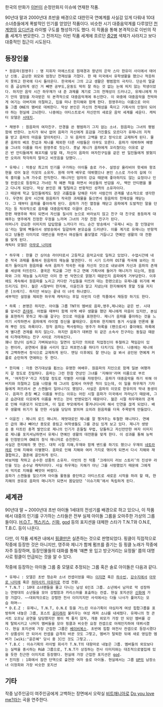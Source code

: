 한국의 만화가 [[이빈]]이 순정만화지 이슈에 연재한 작품.

90년대 말과 2000년대 초반을 배경으로 대한민국 연예계를 사실감 있게 다뤄내 10대 소녀층들에게 폭발적인 인기를 얻었던 작품이다. 비슷한 시기 대중음악계를 다루었던 [[천계영]]의 [[오디션]]과 라이벌 구도를 형성하기도 했다. 이 작품을 통해 본격적으로 이빈의 작품 세계가 변모한다. 그 전까지는 이빈 작품 세계에 흐르던 [[중2병]] 색채가 사라지고 보다 대중적인 접근이 시도된다. 

== 등장인물 == 
 * 원음파(원영주) : 명 지휘자 마에스트로 원재경과 왕년의 은막 스타 한유미 사이에서 태어난 신동. 곱상한 외모와 엄청난 천재성을 가졌다. 한 때 미국에서 유학생활을 했으나 적응하지 못하고 한국에 다시 돌아온다. 한국에서 그의 고교 생활은 평범함의 극치다. 단순히 얼굴이 좀 곱상하게 생긴 거 빼면 공부도,운동도 딱히 잘 하는 것 없는 눈에 띄지 않는 학생이었다. 하지만 음악 시간 하우재가 내 준 과제를 계기로 그의 천재성이 드러나고, 유제니에게 자기 안의 열정을 자극받은 뒤 본격적으로 대중음악계에 투신한다. 이 와중에 대중음악을 천박하게 여기는 아버지와 의절하고, 집을 떠나 한지해와 함께 한다. 원영주라는 이름으로 아이돌 그룹 ONE의 멤버로 데뷔한다. 막상 본인은 자신의 천재성을 죽이고 기획사의 인형이 되어야 하는 현실에 고뇌한다. 나중에는 아티스트로서 자신만의 새로운 음악 세계를 세운다. 캐릭터 모델은 [[서태지]]. 

 * 채영주 : 원음파의 여자친구. 안경을 쓴 평범하기 그지 없는 소녀. 원음파는 그녀의 평범함에 반한다. 눈치가 워낙 없어 음파가 자신에게 호감을 가진줄도 모르다가 유제니의 지적을 받고 음파의 마음을 알아차린다. 그 뒤 음파의 고백을 받고 정식으로 교제하게 된다. 물론 음파의 베프 찬섭과 제니를 제외한 다른 사람들은 아무도 모른다. 음파가 데뷔하며 예명을 그녀의 이름을 따서 원영주로 짓는다. 훗날 제니가 음파에게 꼬리쳤다는 이유로 같은 반 안티들에게 해꼬지를 당할 때, 자신이 음파의 여자친구임을 같은 반 일진들에게 밝혔지만 오히려 착각하지 말라고 비웃음을 당했다... 

 * 유제니 : 작중상 최고의 인기를 구가하는 아이돌 솔로 가수. 설정상 올리비아 핫세와 왕조현을 섞어 놓은 미모의 소유자. 원래 아역 배우로 데뷔했으나 본인 스스로 가수의 길에 더욱 흥미를 느껴 가수로 전직한다. 매니저인 엄마의 강요 때문에 좋아하지도 않는 요정이나 인형 컨셉으로 등장하고 가녀린 척 예쁜 척을 하면서 여성들의 반감을 사, 백만 안티팬을 몰고 다니게 되었다. 막상 본인은 꽤 털털하고 반항적인 성격의 소유자이다. 
 그 때문에 학교 일진들에게도 잦은 괴롭힙을 당해온 터라 사람간의 관계를 냉소적으로 생각한다. 우연히 음악 시간에 원음파가 작곡한 과제물을 들으면서 원음파의 천재성을 깨닫는다. 그 때부터 음파를 좋아하게 된다. 음파가 가진 열정을 깨닫고 음파에게 도발적인 말을 던지는 등 적극적으로 음파를 대중음악계로 이끌어 준다. 
 한편 채영주와 짝이 되면서 자신을 질시의 눈으로 바라보지 않고 친구 대 친구로 동등하게 대해주는 영주에게 진정한 우정을 느끼며 그녀의 가장 친한 친구가 된다.  
 어머니가 강요한 이미지의 답답함을 느끼다가 어느 순간 방송에서 '유제니 씨는 참 인형같아요'라는 말에 빡돌아서 생방송에서 일갈하며 본모습을 드러낸다. 이를 계기로 유제니는 반항적이고 당돌한 이미지로 대변신을 하면서 여성들의 롤모델로 거듭나고 연예인 생활의 대 전환을 맞게 된다. 
 캐릭터 모델은 [[아무로 나미에]]
 
 * 하우재 : 한물 간 싱어송 라이터로서 고등학교 음악교사로 일하고 있었다. 수업시간에 내준 작곡 과제를 통해서 원음파의 재능을 발견한다. 이 시기 드라마 OST를 작곡해 보라는 의뢰가 들어오자 원음파를 속여 음파가 작곡한 곡을 자신의 것으로 내보내며 자신과 음파의 존재를 세상에 터뜨린다. 결국은 학교를 그만 두고 연예 기획사에 들어가 매니저가 되는데, 원음파와 그의 재능을 노리지만 이미 한 번 악연으로 얽혔기 때문인지 음파에게 거부당한다. 이후에도 계속해서 원음파를 노리고 커다란 가십들을 터뜨려 대는 한편으로는 유제니를 위기에 빠뜨리기도 한다. 젊은 시절부터 한지해, 이윤진과 알고 지냈는데 한지해에게 못할 짓을 저지른 [쓰레기]. 하지만 바보는 끝내 이 녀석 하나였다.
 세부적인 설정을 제외한 하우재 캐릭터는 후일 이빈의 다른 작품에서 재등장 하기도 한다.

 * 하록 : 본명은 하지만. 아이돌 그룹 TNT의 멤버로 음파,영주,제니와는 같은 반. 시대를 앞서간 [[츤데레]]. 어렸을 때부터 함께 아역 배우 생활을 했던 제니에게 마음이 있지만, 본심을 표현하지 못하고 제니를 갈구는 것으로 마음을 표현한다. 제니가 음파를 좋아하는 것을 느끼기 시작하면서 음파에게 라이벌 정신을 불태운다. 음파와 한지해의 동거 사실을 언론에 몰래 뿌린 것도 하록이다. 정작 음파는 짝사랑하는 영주가 하록을 (팬으로서) 좋아해도 하록에게 별다른 견제를 하지 않는다. 하지만 음파가 데뷔한 뒤 같은 소속사 친구라는 동질감 때문에 티격태격하는 친구 사이로 가까워진다. 
 꽤나 장난이 심하고 가벼워보이는 일면이 있지만 의외로 직업정신이 투철하고 책임감이 있는 편이라, 공연에서 몸을 사리지 않고 퍼포먼스를 하다가 다치기도 한다. 나중에는 제니에게 고백하면서 정식으로 교제하게 된다. 엔딩 이후에도 잘 만나는 걸 봐서 공인된 연예계 커플로 순탄하게 연애하는 듯 한다.  
 
 * 한지해 : 각종 연기대상을 휩쓰는 유명한 여배우. 원음파의 지인으로 함께 일본 여행까지 갈 정도로 친밀하다. 음파는 그런 한참 연상인 그녀를 '지해야'라며 이름으로 부르며, '여자친구'라고 지칭할 정도로 각별한 사이를 자랑한다. 음파가 대중음악을 하기 위해 아버지와 의절하고 집을 나왔을 때 그녀의 집에서 머무른 적이 있는데, 이 일을 하우재가 기자들에게 퍼뜨려서 큰 스캔들이 일어나기도 했었다. 사실은 음파의 이모로 한유미의 막내 동생이다. 음파가 존칭 빼고 이름을 부르는 이유는 어린 시절 음파가 미국에서 자라났기 때문에, 그곳 습관대로 이모에게 이름을 부르는 것이 반영되었기 때문이다. 젊은 시절 하우재와의 관계로 인해 미혼모가 되었으며, 이 일로 부모에게서 쫓겨나다시피 해서 인연을 끊게 되었다. 배우 생활에 위기가 될 만한 사실을 당당히 밝히며 오히려 원음파를 더욱 주목받게 만들었다.

 * 이윤진 : 제니의 로드 매니저. 제멋대로인 제니를 잘 챙겨주는 투철한 매니저다. 연예인 급의 꽤나 빼어난 용모로 중림고 여학생들도 그를 관심 있게 보고 있다. 제니가 생방송 중 터트린 충격 발언으로 제니의 인기가 흔들릴 무렵, 당돌하고 자신만만한 여자 이미지로 제니를 포지셔닝하면서 유제니 연예인 생활의 대전환을 맞게 한다. 이 성과를 통해 능력을 인정받으며 ONE의 정식 매니저로 승진한다. 
 사실은 한지해의 옛 연인. 대학 시절 지해,우재와 함께 밴드를 하기도 했으나 우재의 [[네토라레]]로 인해 지해와 이별했다. 음파로 인해 지해와 여러 가지로 엮이게 되면서 다시 지해와 재결합하고, 결혼에 골인하게 된다.  
 바보처럼 착하고 순수한 성품의 소유자. 이빈의 전 작품 ‘크레이지 러브 스토리’의 진성무 라인을 잇는 순수남 캐릭터이다. 사실 하우재는 지해가 아닌 그를 사랑했었기 때문에 그에게서 억지로 지해를 빼앗아 버렸다.
 음파가 스캔들을 일으키며 아이돌 활동을 중단하고 아티스트로 새로운 시작을 하려 할 때, 한지해의 권유로 음파의 매니저가 되면서 몸담았던 ‘이슈기획’에서 독립하게 된다.  


== 세계관 ==

90년대 말 ~ 2000년대 초반 아이돌 1세대의 전성기를 배경으로 하고 있으나, 이 작품에서 대중의 인기를 구가하는 스타들은 전부 실제 아이돌 그룹을 오마주한 가상의 그룹들이다. [[H.O.T.]], [[젝스키스]], [[신화]], [[god]] 등의 포지션을 대체한 스타가 T.N.T와 O.N.E, T.B.C. 등이 나온다. 

다만, 이 작품 세계관 내에서 [[핑클]]만은 실존하는 것으로 판명되었다. 핑클이 직접적으로 작중에 등장한 것은 아니지만, 영주와 제니가 함께 펌프를 즐기는 등 핑클 노래가 작중에 자주 등장하며, 등장인물들의 대화를 통해 '예쁜 옷 입고 방긋거리는 요정들' 쯤의 대명사로 핑클이 언급되는 것을 알 수 있다.  

작중에 등장하는 아이돌 그룹 중 모델로 추정되는 그룹 혹은 솔로 아이돌은 다음과 같다.
 
 * 유제니 : 모델은 초반 청순파 소녀 컨셉이었을 때는 [[이지연]] 혹은 [[하수빈]], [[강수지]]에서 [[아무로 나미에]] 혹은 [[하마사키 아유미]]로 컨셉 전환. 
 * T.N.T : 10대 소녀팬들을 몰고 다니는 남성 6인조 그룹. 소년에서 남자로 막 성장하는 연령대의 소년들을 모아 강렬함과 카리스마를 표출하는 컨셉. 현실 포지션은 [[신화]]에 가장 가깝다. ~~대외적으로는 강렬한 전사 이미지지만 사석에서는 다들 나사가 풀어지는 모습 하며~~
 * D.E.Z : 유제니, T.N.T, O.N.E 등을 거느린 이슈기획이 야심차게 여성 힙합그룹을 표방하며 내놓은 그룹, 포스트 [[윤미래]]라 불리우는 여성 래퍼 소냐를 내세웠다. 유제니의 첫 콘서트 오프닝 공연을 담당했지만 평이 썩 좋지 않자, 개중 외모가 가장 안 되던 멤버를 강제 탈퇴시키고 나머지 멤버들을 모아 핑클과 비슷한 요정 컨셉으로 어레인지하여 데뷔시켰다. 현실 포지션에 가장 근접한 그룹은 [[베이비복스]]. 초반에 힙합 여전사 컨셉으로 등장시켰다가 상품성이 안 되어서 컨셉을 급격히 바꾼 것도 그렇고, 멤버가 탈퇴한 뒤에 새로 영입한 멤버가 [wiki:"윤은혜" 당시 중 3]인 것도 그렇고...
 * T.B.C : 이슈기획의 라이벌 회사가 T.N.T의 대항마로 내놓은 그룹. 멤버들의 외모보다는 실력을 중시하는 R&B 그룹으로, T.N.T가 상징하는 전사 이미지와는 대조적으로옆집에 있을 듯한 친근한 이미지로 등장했다. 현실에 가장 근접한 포지션은 [[god]].
 * 진지원 : 1화에서 잠깐 단역으로 출연한 여자 솔로 아이돌. 현실에서는 그룹 [[UP]]의 남장소녀 이정희와 가장 비슷한 포지션

== 기타 ==
작중 남주인공이 여주인공에게 고백하는 장면에서 오락실 [[비트매니아]]로 [[Do you love me?]]라는 곡을 연주한다.
